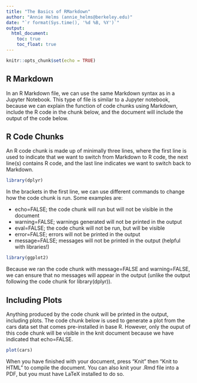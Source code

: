 ```yaml
---
title: "The Basics of RMarkdown"
author: "Annie Helms (annie_helms@berkeley.edu)"
date: "`r format(Sys.time(), '%d %B, %Y')`"
output:
  html_document:
    toc: true
    toc_float: true
---
```


```r
knitr::opts_chunk$set(echo = TRUE)
```

## R Markdown

In an R Markdown file, we can use the same Markdown syntax as in a Jupyter Notebook. This type of file is similar to a Jupyter notebook, because we can explain the function of code chunks using Markdown, include the R code in the chunk below, and the document will include the output of the code below.

## R Code Chunks

An R code chunk is made up of minimally three lines, where the first line is used to indicate that we want to switch from Markdown to R code, the next line(s) contains R code, and the last line indicates we want to switch back to Markdown.

```r
library(dplyr)
```

In the brackets in the first line, we can use different commands to change how the code chunk is run. Some examples are:

* echo=FALSE; the code chunk will run but will not be visible in the document
* warning=FALSE; warnings generated will not be printed in the output
* eval=FALSE; the code chunk will not be run, but will be visible
* error=FALSE; errors will not be printed in the output
* message=FALSE; messages will not be printed in the output (helpful with libraries!)

```r
library(ggplot2)
```

Because we ran the code chunk with message=FALSE and warning=FALSE, we can ensure that no messages will appear in the output (unlike the output following the code chunk for library(dplyr)).

## Including Plots

Anything produced by the code chunk will be printed in the output, including plots. The code chunk below is used to generate a plot from the cars data set that comes pre-installed in base R. However, only the ouput of this code chunk will be visible in the knit document because we have indicated that echo=FALSE.

```r
plot(cars)
```

When you have finished with your document, press "Knit" then "Knit to HTML" to compile the document. You can also knit your .Rmd file into a PDF, but you must have LaTeX installed to do so.
